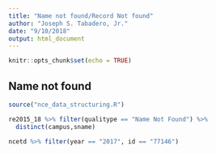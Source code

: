 ```yaml
---
title: "Name not found/Record Not found"
author: "Joseph S. Tabadero, Jr."
date: "9/10/2018"
output: html_document
---
```


```r
knitr::opts_chunk$set(echo = TRUE)
```

## Name not found

```r
source("nce_data_structuring.R")
```

```r
re2015_18 %>% filter(qualitype == "Name Not Found") %>%
  distinct(campus,sname)
```

```r
ncetd %>% filter(year == "2017", id == "77146")
```

